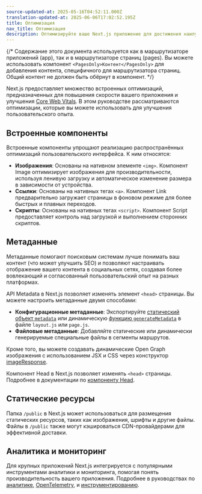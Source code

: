 ```yaml
---
source-updated-at: 2025-05-16T04:52:11.000Z
translation-updated-at: 2025-06-06T17:02:52.195Z
title: Оптимизация
nav_title: Оптимизация
description: Оптимизируйте ваше Next.js приложение для достижения наилучшей производительности и пользовательского опыта.
---
```


{/* Содержание этого документа используется как в маршрутизаторе приложений (app), так и в маршрутизаторе страниц (pages). Вы можете использовать компонент `<PagesOnly>Контент</PagesOnly>` для добавления контента, специфичного для маршрутизатора страниц. Общий контент не должен быть обёрнут в компонент. */}

Next.js предоставляет множество встроенных оптимизаций, предназначенных для повышения скорости вашего приложения и улучшения [Core Web Vitals](https://web.dev/vitals/). В этом руководстве рассматриваются оптимизации, которые вы можете использовать для улучшения пользовательского опыта.

## Встроенные компоненты

Встроенные компоненты упрощают реализацию распространённых оптимизаций пользовательского интерфейса. К ним относятся:

- **Изображения**: Основаны на нативном элементе `<img>`. Компонент Image оптимизирует изображения для производительности, используя ленивую загрузку и автоматическое изменение размера в зависимости от устройства.
- **Ссылки**: Основаны на нативных тегах `<a>`. Компонент Link предварительно загружает страницы в фоновом режиме для более быстрых и плавных переходов.
- **Скрипты**: Основаны на нативных тегах `<script>`. Компонент Script предоставляет контроль над загрузкой и выполнением сторонних скриптов.

## Метаданные

Метаданные помогают поисковым системам лучше понимать ваш контент (что может улучшить SEO) и позволяют настраивать отображение вашего контента в социальных сетях, создавая более вовлекающий и согласованный пользовательский опыт на разных платформах.

<AppOnly>

API Metadata в Next.js позволяет изменять элемент `<head>` страницы. Вы можете настроить метаданные двумя способами:

- **Конфигурационные метаданные**: Экспортируйте [статический объект `metadata`](/docs/app/api-reference/functions/generate-metadata#metadata-object) или динамическую [функцию `generateMetadata`](/docs/app/api-reference/functions/generate-metadata#generatemetadata-function) в файле `layout.js` или `page.js`.
- **Файловые метаданные**: Добавляйте статические или динамически генерируемые специальные файлы в сегменты маршрутов.

Кроме того, вы можете создавать динамические Open Graph изображения с использованием JSX и CSS через конструктор [imageResponse](/docs/app/api-reference/functions/image-response).

</AppOnly>

<PagesOnly>

Компонент Head в Next.js позволяет изменять `<head>` страницы. Подробнее в документации по [компоненту Head](/docs/pages/api-reference/components/head).

</PagesOnly>

## Статические ресурсы

Папка `/public` в Next.js может использоваться для размещения статических ресурсов, таких как изображения, шрифты и другие файлы. Файлы в `/public` также могут кэшироваться CDN-провайдерами для эффективной доставки.

## Аналитика и мониторинг

Для крупных приложений Next.js интегрируется с популярными инструментами аналитики и мониторинга, помогая понять производительность вашего приложения. Подробнее в руководствах по <PagesOnly>[аналитике](/docs/app/building-your-application/optimizing/analytics), </PagesOnly> [OpenTelemetry](/docs/pages/building-your-application/optimizing/open-telemetry)<PagesOnly>,</PagesOnly> и [инструментированию](/docs/pages/building-your-application/optimizing/instrumentation).